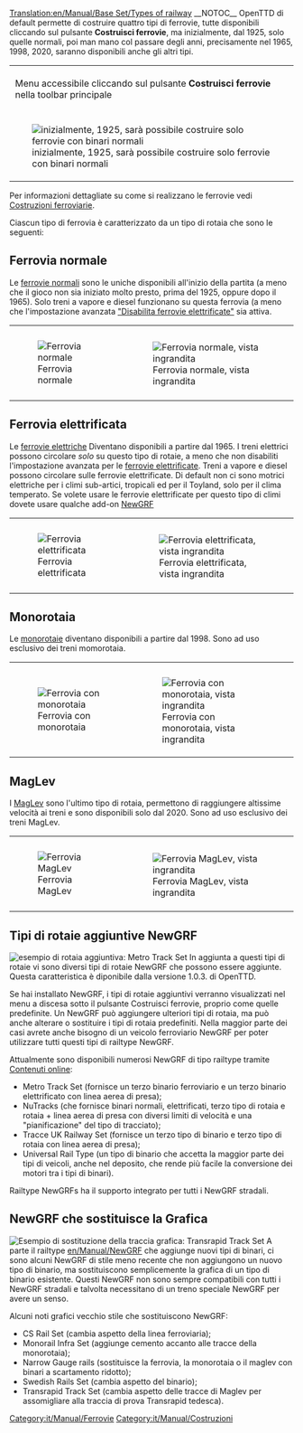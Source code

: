 [[Translation:en/Manual/Base Set/Types of railway]]
{{it/Manual/Base Set/Tipi di ferrovia}}
__NOTOC__
OpenTTD di default permette di costruire quattro tipi di ferrovie, tutte disponibili cliccando sul pulsante '''Costruisci ferrovie''', ma inizialmente, dal 1925, solo quelle normali, poi man mano col passare degli anni, precisamente nel 1965, 1998, 2020,  saranno disponibili anche gli altri tipi.  
{|style="border-collapse:;"
|colspan="2" style="border-bottom: none; padding: 5px 10px;"|Menu accessibile cliccando sul pulsante '''Costruisci ferrovie''' nella toolbar principale
|-
|style="border-top: none; border-right: none; padding: 5px 0px;"|[[File:it/Manual/Openttd-rail1.png|center|frame|inizialmente, 1925, sarà possibile costruire solo ferrovie con binari normali]] 
|style="border-top: none; border-left: none; padding: 5px 0px;"|[[File:it/Manual/Ferrovie costruibili 2020.png|center|frame|Dall'anno 2020, ogni tipo di ferrovia è costruibile (quelle elettrificate solo per il clima temperato)]]
|}

Per informazioni dettagliate su come si realizzano le ferrovie vedi [[it/Costruzioni Ferroviarie|Costruzioni ferroviarie]].

Ciascun tipo di ferrovia è caratterizzato da un tipo di rotaia che sono le seguenti:

==Ferrovia normale==
Le [[it/Manual/Base Set/Ferrovie|ferrovie normali]] sono le uniche disponibili all'inizio della partita (a meno che il gioco non sia iniziato molto presto, prima del 1925, oppure dopo il 1965). Solo treni a vapore e diesel funzionano su questa ferrovia (a meno che l'impostazione avanzata [[en/Impostazioni avanzate/Limiti#disabilita-ferrovie-elettrificate|"Disabilita ferrovie elettrificate"]] sia attiva.
{|class="wikitable" style="margin-left:auto; margin-right:auto;"
|style="border-right: none; padding: 10px 5px 10px 10px; vertical-align: middle;"|[[File:it/Manual/Base Set/Rail-normal.png|center|frame|Ferrovia normale]]
|style="border-left: none; padding: 10px 10px 5px 5px"|[[File:it/Manual/Base Set/Rail-normal-magnified.png|center|frame|Ferrovia normale, vista ingrandita]]
|}

==Ferrovia elettrificata==
Le [[it/Ferrovie elettriche|ferrovie elettriche]] Diventano disponibili a partire dal 1965. I treni elettrici possono circolare ''solo'' su questo tipo di rotaie, a meno che non disabiliti l'impostazione avanzata per le [[en/Impostazioni avanzate/Limiti#disabilita-ferrovie-elettrificate|ferrovie elettrificate]]. Treni a vapore e diesel possono circolare sulle ferrovie elettrificate. 
Di default non ci sono motrici elettriche per i climi sub-artici, tropicali ed per il Toyland, solo per il clima temperato. Se volete usare le ferrovie elettrificate per questo tipo di climi dovete usare qualche add-on [[it/NewGRF|NewGRF]]

{|class="wikitable" style="margin-left:auto; margin-right:auto;"
|style="border-right: none; padding: 10px 5px 10px 10px; vertical-align: middle;"|[[File:it/Manual/Base Set/Rail-electrified.png|center|frame|Ferrovia elettrificata]]
|style="border-left: none; padding: 10px 10px 5px 5px"|[[File:it/Manual/Base Set/Rail-electrified-magnified.png|center|frame|Ferrovia elettrificata, vista ingrandita]]
|}

==Monorotaia==
Le [[it/Manual/Base Set/Monorotaia|monorotaie]] diventano disponibili a partire dal 1998. Sono ad uso esclusivo dei treni momorotaia.

{|class="wikitable" style="margin-left:auto; margin-right:auto;"
|style="border-right: none; padding: 10px 5px 10px 10px; vertical-align: middle;"|[[File:it/Manual/Base Set/Rail-monorail.png|center|frame|Ferrovia con monorotaia]]
|style="border-left: none; padding: 10px 10px 5px 5px"|[[File:it/Manual/Base Set/Rail-monorail-magnified.png|center|frame|Ferrovia con monorotaia, vista ingrandita]]
|}

==MagLev==
I [[en/Manual/Base Set/MagLev|MagLev]] sono l'ultimo tipo di rotaia, permettono di raggiungere altissime velocità ai treni e sono disponibili solo dal 2020. Sono ad uso esclusivo dei treni MagLev.

{|class="wikitable" style="margin-left:auto; margin-right:auto;"
|style="border-right: none; padding: 10px 5px 10px 10px; vertical-align: middle;"|[[File:it/Manual/Base Set/Rail-Maglev.png|center|frame|Ferrovia MagLev]]
|style="border-left: none; padding: 10px 10px 5px 5px"|[[File:it/Manual/Base Set/Rail-Maglev-magnified.png|center|frame|Ferrovia MagLev, vista ingrandita]]
|}

==Tipi di rotaie aggiuntive NewGRF==
[[File:en/Manual/Base Set/Metrotrackset.png|frame|right|esempio di rotaia aggiuntiva: Metro Track Set]]
In aggiunta a questi tipi di rotaie vi sono diversi tipi di rotaie NewGRF che possono essere aggiunte. Questa caratteristica è diponibile dalla versione 1.0.3. di OpenTTD.

Se hai installato NewGRF, i tipi di rotaie aggiuntivi verranno visualizzati nel menu a discesa sotto il pulsante Costruisci ferrovie, proprio come quelle predefinite. Un NewGRF può aggiungere ulteriori tipi di rotaia, ma può anche alterare o sostituire i tipi di rotaia predefiniti. Nella maggior parte dei casi avrete anche bisogno di un veicolo ferroviario NewGRF per poter utilizzare tutti questi tipi di railtype NewGRF.

Attualmente sono disponibili numerosi NewGRF di tipo railtype tramite [[it/Contenuti online|Contenuti online]]:
* Metro Track Set (fornisce un  terzo binario ferroviario e un terzo  binario elettrificato con linea aerea di presa);
* NuTracks (che fornisce binari normali, elettrificati, terzo tipo di rotaia e rotaia + linea aerea di presa con diversi limiti di velocità e una "pianificazione" del tipo di tracciato);
* Tracce UK Railway Set (fornisce un terzo tipo di binario e terzo tipo di rotaia con linea aerea di presa);
* Universal Rail Type (un tipo di binario che accetta la maggior parte dei tipi di veicoli, anche nel deposito, che rende più facile la conversione dei motori tra i tipi di binari).

Railtype NewGRFs ha il supporto integrato per tutti i NewGRF stradali.

== NewGRF che sostituisce la Grafica ==
[[File:en/Manual/Base Set/Transrapidtrackset.png|frame|right|Esempio di sostituzione della traccia grafica: Transrapid Track Set]]
A parte il railtype [[en/Manual/NewGRF]] che aggiunge nuovi tipi di binari, ci sono alcuni NewGRF di stile meno recente che non aggiungono un nuovo tipo di binario, ma sostituiscono semplicemente la grafica di un tipo di binario esistente. Questi NewGRF non sono sempre compatibili con tutti i NewGRF stradali e talvolta necessitano di un treno speciale NewGRF per avere un senso.

Alcuni noti grafici vecchio stile che sostituiscono NewGRF:
* CS Rail Set (cambia aspetto della linea ferroviaria);
* Monorail Infra Set (aggiunge cemento accanto alle tracce della monorotaia);
* Narrow Gauge rails (sostituisce la ferrovia, la monorotaia o il maglev con binari a scartamento ridotto);
* Swedish Rails Set (cambia aspetto del binario);
* Transrapid Track Set (cambia aspetto delle tracce di Maglev per assomigliare alla traccia di prova Transrapid tedesca).

[[Category:it/Manual/Ferrovie]]
[[Category:it/Manual/Costruzioni]]